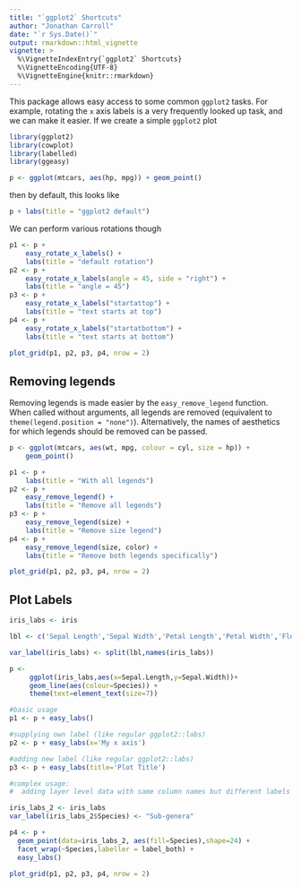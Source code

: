 ```yaml
---
title: "`ggplot2` Shortcuts"
author: "Jonathan Carroll"
date: "`r Sys.Date()`"
output: rmarkdown::html_vignette
vignette: >
  %\VignetteIndexEntry{`ggplot2` Shortcuts}
  %\VignetteEncoding{UTF-8}
  %\VignetteEngine{knitr::rmarkdown}
---
```


This package allows easy access to some common `ggplot2` tasks. For example, rotating the `x` axis labels is a very frequently looked up task, and we can make it easier. If we create a simple `ggplot2` plot

```r
library(ggplot2)
library(cowplot)
library(labelled)
library(ggeasy)

p <- ggplot(mtcars, aes(hp, mpg)) + geom_point()
```

then by default, this looks like

```r
p + labs(title = "ggplot2 default")
```

We can perform various rotations though

```r
p1 <- p + 
    easy_rotate_x_labels() + 
    labs(title = "default rotation")
p2 <- p + 
    easy_rotate_x_labels(angle = 45, side = "right") + 
    labs(title = "angle = 45")
p3 <- p + 
    easy_rotate_x_labels("startattop") + 
    labs(title = "text starts at top")
p4 <- p + 
    easy_rotate_x_labels("startatbottom") + 
    labs(title = "text starts at bottom")
    
plot_grid(p1, p2, p3, p4, nrow = 2)
```

## Removing legends

Removing legends is made easier by the `easy_remove_legend` function.  When called without arguments, all legends are removed (equivalent to `theme(legend.position = "none")`). Alternatively, the names of aesthetics for which legends should be removed can be passed.

```r
p <- ggplot(mtcars, aes(wt, mpg, colour = cyl, size = hp)) +
    geom_point()

p1 <- p + 
    labs(title = "With all legends")
p2 <- p + 
    easy_remove_legend() + 
    labs(title = "Remove all legends")
p3 <- p + 
    easy_remove_legend(size) + 
    labs(title = "Remove size legend")
p4 <- p + 
    easy_remove_legend(size, color) + 
    labs(title = "Remove both legends specifically")

plot_grid(p1, p2, p3, p4, nrow = 2)
```

## Plot Labels

```r
iris_labs <- iris

lbl <- c('Sepal Length','Sepal Width','Petal Length','Petal Width','Flower Species')

var_label(iris_labs) <- split(lbl,names(iris_labs))

p <- 
     ggplot(iris_labs,aes(x=Sepal.Length,y=Sepal.Width))+
     geom_line(aes(colour=Species)) +
     theme(text=element_text(size=7))

#basic usage
p1 <- p + easy_labs()

#supplying own label (like regular ggplot2::labs)
p2 <- p + easy_labs(x='My x axis')

#adding new label (like regular ggplot2::labs)
p3 <- p + easy_labs(title='Plot Title')

#complex usage: 
#  adding layer level data with same column names but different labels

iris_labs_2 <- iris_labs
var_label(iris_labs_2$Species) <- "Sub-genera"

p4 <- p + 
  geom_point(data=iris_labs_2, aes(fill=Species),shape=24) +
  facet_wrap(~Species,labeller = label_both) + 
  easy_labs()

plot_grid(p1, p2, p3, p4, nrow = 2)
```

